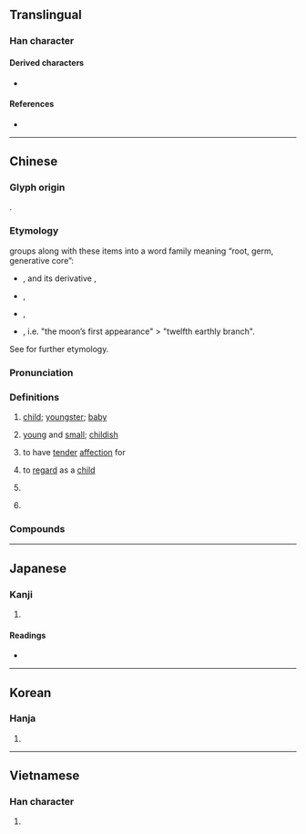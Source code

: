 {{character info}}
==Translingual==
{{stroke order|strokes=9}}

===Han character===
{{Han char|rn=39|rad=子|as=06|sn=9|four=10482|canj=NDYVO|ids=⿰子亥}}

====Derived characters====
* {{l|mul|[[𫫂]], [[𢱙]]}}

====References====
* {{Han ref|kx=0279.150|dkj=06977|dj=0548.100|hdz=21015.110|uh=5B69|ud=23401|bh=ABC4|bd=43972}}

----

==Chinese==
{{zh-forms|alt=㜾}}

===Glyph origin===
{{Han etym}}
{{Han compound|子|亥|ls=psc|c1=s|c2=p}}.

===Etymology===
{{zh-ref|Smith (2011)}} groups {{och-l|孩|to toddle, to stand upright > child}} along with these items into a word family meaning “root, germ, generative core”:

* {{och-l|荄|id=1|root}}, and its derivative {{och-l|根|root}}, 
* {{och-l|核|id=2|germ, kernel}}, 
* {{och-l|骸|(human) bones}}, 
* {{och-l|亥|sprouting stage}}, i.e. "the moon’s first appearance" > "twelfth earthly branch".

See {{och-l|核|id=2}} for further etymology.

===Pronunciation===
{{zh-pron
|m=hái
|ma=LL-Q7850 (zho)-雲角-孩.wav
|m-s=
|c=haai4,hoi4
|c-t=
|g=
|h=pfs=hài
|j=
|mb=hǎi
|md=hài
|mn=hâi
|mn-t=hai6/hai5
|w=3hhe
|x=
|mc=y
|oc=y
|cat=n,a,v,pn
}}

===Definitions===
{{zh-hanzi}}

# [[child]]; [[youngster]]; [[baby]]
#: {{zh-x|男孩兒{r}|boy}}
# {{lb|zh|literary}} [[young]] and [[small]]; [[childish]]
# {{lb|zh|literary}} to have [[tender]] [[affection]] for
# {{lb|zh|literary}} to [[regard]] as a [[child]]
# {{lb|zh|obsolete}} {{zh-alt-form|咳|(''of baby'') to [[giggle]]; to [[laugh]]}}
# {{surname|zh}}

===Compounds===
{{zh-der|倒繃孩兒|傻孩子|兒孩兒|呆答孩|女孩兒|女孩子|嬰孩|孩乳|孩兒|孩兒面|孩子|孩子家|孩子氣|孩子王|孩子頭|孩提|孩氣|孩童|家生孩兒|小孩|小孩子家|帶孩子|弟子孩兒|打孩歌|摩孩羅|毛孩子|泥孩兒|男孩子|皮孩子|紅孩兒|臺孩|虎剌孩|野孩子|下次孩兒|不胎孩|乳孩兒|兒孩|八十孩兒|則劇孩兒|台孩|呆打孩|女孩|始孩|孤孩|孩中顏|孩兒參|孩兒茶|孩兒菊|孩名|孩咍|孩嬰|孩子話|孩孺|孩幼|孩弄|孩抱|孩稚|孩笑|孩虎|孩蟲|孩赤|孾孩|害孩子|家生孩子|小孩子|悶打孩|悶答孩|提孩|桃孩|棄孩|毛孩|泥孩|生孩|私孩子|童孩|答孩|耍孩兒|胎孩|血孩|遺孩|阿孩兒|香孩兒營|男孩|男孩兒}}

----

==Japanese==

===Kanji===
{{ja-kanji|grade=|rs=子06}}

# {{rfdef|ja|sort=子06}}

====Readings====
* {{ja-readings
|goon=がい
|kanon=かい
|kun=ちのみご-
}}

----

==Korean==

===Hanja===
{{ko-hanja|hangeul=해|rv=hae|mr=hae}}

# {{rfdef|ko|sort=子06}}

----

==Vietnamese==

===Han character===
{{vi-readings|reading=hài, hời|rs=子06}}

# {{rfdef|vi|sort=子06}}